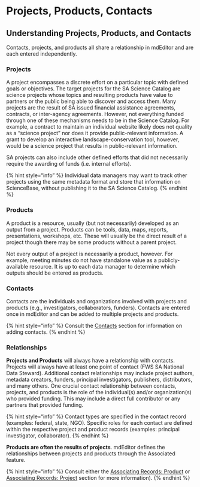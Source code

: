 # Projects, Products, Contacts

## Understanding Projects, Products, and Contacts

Contacts, projects, and products all share a relationship in mdEditor and are each entered independently.

### Projects

A project encompasses a discrete effort on a particular topic with defined goals or objectives. The target projects for the SA Science Catalog are science projects whose topics and resulting products have value to partners or the public being able to discover and access them. Many projects are the result of SA issued financial assistance agreements, contracts, or inter-agency agreements. However, not everything funded through one of these mechanisms needs to be in the Science Catalog. For example, a contract to maintain an individual website likely does not quality as a "science project" nor does it provide public-relevant information. A grant to develop an interactive landscape-conservation tool, however, would be a science project that results in public-relevant information.

SA projects can also include other defined efforts that did not necessarily require the awarding of funds \(i.e. internal efforts\).

{% hint style="info" %}
Individual data managers may want to track other projects using the same metadata format and store that information on ScienceBase, without publishing it to the SA Science Catalog.
{% endhint %}

### Products

A product is a resource, usually \(but not necessarily\) developed as an output from a project. Products can be tools, data, maps, reports, presentations, workshops, etc. These will usually be the direct result of a project though there may be some products without a parent project.

Not every output of a project is necessarily a product, however. For example, meeting minutes do not have standalone value as a publicly-available resource. It is up to each data manager to determine which outputs should be entered as products.

### Contacts

Contacts are the individuals and organizations involved with projects and products \(e.g., investigators, collaborators, funders\). Contacts are entered once in mdEditor and can be added to multiple projects and products.

{% hint style="info" %}
Consult the [Contacts](contacts/) section for information on adding contacts.
{% endhint %}

### Relationships

**Projects and Products** will always have a relationship with contacts. Projects will always have at least one point of contact \(FWS SA National Data Steward\). Additional contact relationships may include project authors, metadata creators, funders, principal investigators, publishers, distributors, and many others. One crucial contact relationship between contacts, projects, and products is the role of the individual\(s\) and/or organization\(s\) who provided funding. This may include a direct full contributor or any partners that provided funding.

{% hint style="info" %}
Contact types are specified in the contact record \(examples: federal, state, NGO\). Specific roles for each contact are defined within the respective project and product records \(examples: principal investigator, collaborator\).
{% endhint %}

**Products are often the results of projects**. mdEditor defines the relationships between projects and products through the Associated feature.

{% hint style="info" %}
Consult either the [Associating Records: Product](product-entry-guidance/associating-records-products.md) or [Associating Records: Project](project-entry-guidance/associating-records.md) section for more information\).
{% endhint %}

